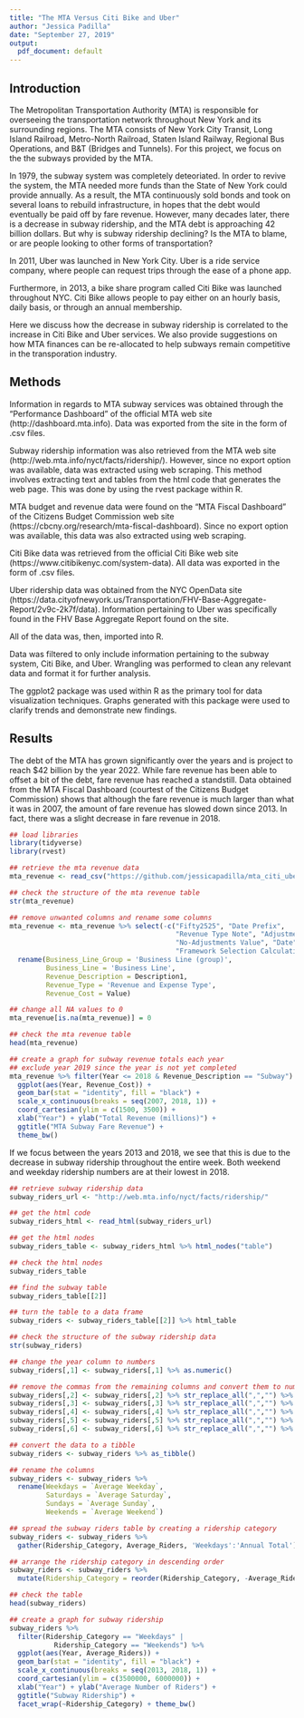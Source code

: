 ```yaml
---
title: "The MTA Versus Citi Bike and Uber"
author: "Jessica Padilla"
date: "September 27, 2019"
output:
  pdf_document: default
---
```


## Introduction

The Metropolitan Transportation Authority (MTA) is responsible for overseeing the transportation network throughout New York and its surrounding regions.  The MTA consists of New York City Transit, Long Island Railroad, Metro-North Railroad, Staten Island Railway, Regional Bus Operations, and B&T (Bridges and Tunnels).  For this project, we focus on the the subways provided by the MTA.

In 1979, the subway system was completely deteoriated.  In order to revive the system, the MTA needed more funds than the State of New York could provide annually.  As a result, the MTA continuously sold bonds and took on several loans to rebuild infrastructure, in hopes that the debt would eventually be paid off by fare revenue.  However, many decades later, there is a decrease in subway ridership, and the MTA debt is approaching 42 billion dollars.  But why is subway ridership declining?  Is the MTA to blame, or are people looking to other forms of transportation?

In 2011, Uber was launched in New York City.  Uber is a ride service company, where people can request trips through the ease of a phone app.

Furthermore, in 2013, a bike share program called Citi Bike was launched throughout NYC.  Citi Bike allows people to pay either on an hourly basis, daily basis, or through an annual membership.  

Here we discuss how the decrease in subway ridership is correlated to the increase in Citi Bike and Uber services.  We also provide suggestions on how MTA finances can be re-allocated to help subways remain competitive in the transporation industry.



## Methods

Information in regards to MTA subway services was obtained through the "Performance Dashboard" of the official MTA web site (http://dashboard.mta.info).  Data was exported from the site in the form of .csv files.

Subway ridership information was also retrieved from the MTA web site (http://web.mta.info/nyct/facts/ridership/).  However, since no export option was available, data was extracted using web scraping.  This method involves extracting text and tables from the html code that generates the web page.  This was done by using the rvest package within R.

MTA budget and revenue data were found on the "MTA Fiscal Dashboard" of the Citizens Budget Commission web site (https://cbcny.org/research/mta-fiscal-dashboard).  Since no export option was available, this data was also extracted using web scraping.  

Citi Bike data was retrieved from the official Citi Bike web site (https://www.citibikenyc.com/system-data).  All data was exported in the form of .csv files.

Uber ridership data was obtained from the NYC OpenData site (https://data.cityofnewyork.us/Transportation/FHV-Base-Aggregate-Report/2v9c-2k7f/data).  Information pertaining to Uber was specifically found in the FHV Base Aggregate Report found on the site.

All of the data was, then, imported into R.

Data was filtered to only include information pertaining to the subway system, Citi Bike, and Uber.  Wrangling was performed to clean any relevant data and format it for further analysis.

The ggplot2 package was used within R as the primary tool for data visualization techniques.  Graphs generated with this package were used to clarify trends and demonstrate new findings.  


## Results

The debt of the MTA has grown significantly over the years and is project to reach $42 billion by the year 2022.  While fare revenue has been able to offset a bit of the debt, fare revenue has reached a standstill.  Data obtained from the MTA Fiscal Dashboard (courtest of the Citizens Budget Commission) shows that although the fare revenue is much larger than what it was in 2007, the amount of fare revenue has slowed down since 2013.  In fact, there was a slight decrease in fare revenue in 2018.


```r
## load libraries
library(tidyverse)
library(rvest)

## retrieve the mta revenue data
mta_revenue <- read_csv("https://github.com/jessicapadilla/mta_citi_uber/raw/master/mta_revenue.csv")

## check the structure of the mta revenue table
str(mta_revenue)

## remove unwanted columns and rename some columns
mta_revenue <- mta_revenue %>% select(-c("Fifty2525", "Date Prefix", 
                                         "Revenue Type Note", "Adjustments Outcome",
                                         "No-Adjustments Value", "Date",
                                         "Framework Selection Calculation")) %>%
  rename(Business_Line_Group = 'Business Line (group)',
         Business_Line = 'Business Line',
         Revenue_Description = Description1,
         Revenue_Type = 'Revenue and Expense Type',
         Revenue_Cost = Value)

## change all NA values to 0
mta_revenue[is.na(mta_revenue)] = 0

## check the mta revenue table
head(mta_revenue)

## create a graph for subway revenue totals each year
## exclude year 2019 since the year is not yet completed
mta_revenue %>% filter(Year <= 2018 & Revenue_Description == "Subway") %>%
  ggplot(aes(Year, Revenue_Cost)) + 
  geom_bar(stat = "identity", fill = "black") +
  scale_x_continuous(breaks = seq(2007, 2018, 1)) + 
  coord_cartesian(ylim = c(1500, 3500)) +
  xlab("Year") + ylab("Total Revenue (millions)") +
  ggtitle("MTA Subway Fare Revenue") + 
  theme_bw()
```
If we focus between the years 2013 and 2018, we see that this is due to the decrease in subway ridership throughout the entire week.  Both weekend and weekday ridership numbers are at their lowest in 2018.

```r
## retrieve subway ridership data
subway_riders_url <- "http://web.mta.info/nyct/facts/ridership/"

## get the html code
subway_riders_html <- read_html(subway_riders_url)

## get the html nodes
subway_riders_table <- subway_riders_html %>% html_nodes("table")

## check the html nodes
subway_riders_table

## find the subway table
subway_riders_table[[2]]

## turn the table to a data frame
subway_riders <- subway_riders_table[[2]] %>% html_table

## check the structure of the subway ridership data
str(subway_riders)

## change the year column to numbers
subway_riders[,1] <- subway_riders[,1] %>% as.numeric()

## remove the commas from the remaining columns and convert them to numbers
subway_riders[,2] <- subway_riders[,2] %>% str_replace_all(",","") %>% as.numeric()
subway_riders[,3] <- subway_riders[,3] %>% str_replace_all(",","") %>% as.numeric()
subway_riders[,4] <- subway_riders[,4] %>% str_replace_all(",","") %>% as.numeric()
subway_riders[,5] <- subway_riders[,5] %>% str_replace_all(",","") %>% as.numeric()
subway_riders[,6] <- subway_riders[,6] %>% str_replace_all(",","") %>% as.numeric()

## convert the data to a tibble
subway_riders <- subway_riders %>% as_tibble()

## rename the columns
subway_riders <- subway_riders %>% 
  rename(Weekdays = `Average Weekday`,
         Saturdays = `Average Saturday`,
         Sundays = `Average Sunday`,
         Weekends = `Average Weekend`)

## spread the subway riders table by creating a ridership category
subway_riders <- subway_riders %>% 
  gather(Ridership_Category, Average_Riders, 'Weekdays':'Annual Total')

## arrange the ridership category in descending order
subway_riders <- subway_riders %>% 
  mutate(Ridership_Category = reorder(Ridership_Category, -Average_Riders))

## check the table
head(subway_riders)

## create a graph for subway ridership
subway_riders %>% 
  filter(Ridership_Category == "Weekdays" | 
           Ridership_Category == "Weekends") %>%
  ggplot(aes(Year, Average_Riders)) + 
  geom_bar(stat = "identity", fill = "black") + 
  scale_x_continuous(breaks = seq(2013, 2018, 1)) + 
  coord_cartesian(ylim = c(3500000, 6000000)) +
  xlab("Year") + ylab("Average Number of Riders") +
  ggtitle("Subway Ridership") +
  facet_wrap(~Ridership_Category) + theme_bw()
```

